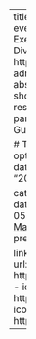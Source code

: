 ---
title: Data Science as a Flashlight
authors: [brad]
event: NAE Virtual Workshop on Sharing Exemplary Admissions Practices That Promote Diversity in Engineering
event_url: https://events.eposterboards.com/e/nae-admissions-diversity/register
location: Virtual
abstract: 'Colleges and universities can and should use Data Science to allocate our scarce resources. How we use them is the important part.' 
summary: 'How Predictive Models Can Guide the Way to Student Success'

# Talk start and end times.
#   End time can optionally be hidden by prefixing the line with `#`.
date: "2021-05-26T15:15:00Z"
#date_end: "2019-09-12T12:00:00Z"
all_day: false

categories:
  - talk
tags:
  - predictivemodels
  - datascience
  - cuboulder
  - nae
lastmod: '2021-05-26'
featured: no
image:
  caption: '[Photo by Martin Sattler on Unsplash](https://unsplash.com/photos/mBz6QjRZKvc)'
  focal_point: ''
  preview_only: no
projects: []

links:
- icon: images
  icon_pack: fas
  name: slides
  url: https://bradweiner.info/files/nae_presentation.pdf
- icon: github
  icon_pack: fab
  name: code
  url: https://github.com/bradweiner/nae
- icon: twitter
  icon_pack: fab
  name: Follow
  url: https://twitter.com/brad_weiner
---